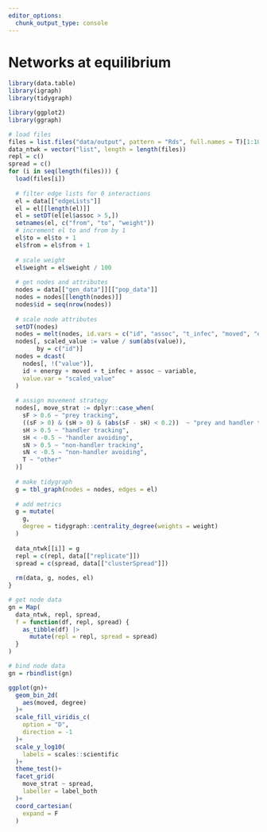 ```yaml
---
editor_options: 
  chunk_output_type: console
---
```


# Networks at equilibrium

```r
library(data.table)
library(igraph)
library(tidygraph)

library(ggplot2)
library(ggraph)
```


```r
# load files
files = list.files("data/output", pattern = "Rds", full.names = T)[1:10]
data_ntwk = vector("list", length = length(files))
repl = c()
spread = c()
for (i in seq(length(files))) {
  load(files[i])
  
  # filter edge lists for 0 interactions
  el = data[["edgeLists"]]
  el = el[[length(el)]]
  el = setDT(el[el$assoc > 5,])
  setnames(el, c("from", "to", "weight"))
  # increment el to and from by 1
  el$to = el$to + 1
  el$from = el$from + 1
  
  # scale weight
  el$weight = el$weight / 100
  
  # get nodes and attributes
  nodes = data[["gen_data"]][["pop_data"]]
  nodes = nodes[[length(nodes)]]
  nodes$id = seq(nrow(nodes))
  
  # scale node attributes
  setDT(nodes)
  nodes = melt(nodes, id.vars = c("id", "assoc", "t_infec", "moved", "energy"))
  nodes[, scaled_value := value / sum(abs(value)), 
        by = c("id")]
  nodes = dcast(
    nodes[, !("value")],
    id + energy + moved + t_infec + assoc ~ variable,
    value.var = "scaled_value"
  )
  
  # assign movement strategy
  nodes[, move_strat := dplyr::case_when(
    sF > 0.6 ~ "prey tracking",
    ((sF > 0) & (sH > 0) & (abs(sF - sH) < 0.2))  ~ "prey and handler tracking",
    sH > 0.5 ~ "handler tracking",
    sH < -0.5 ~ "handler avoiding",
    sN > 0.5 ~ "non-handler tracking",
    sN < -0.5 ~ "non-handler avoiding",
    T ~ "other"
  )]
  
  # make tidygraph
  g = tbl_graph(nodes = nodes, edges = el)
  
  # add metrics
  g = mutate(
    g,
    degree = tidygraph::centrality_degree(weights = weight)
  )
  
  data_ntwk[[i]] = g
  repl = c(repl, data[["replicate"]])
  spread = c(spread, data[["clusterSpread"]])
  
  rm(data, g, nodes, el)
}
```

```r
# get node data
gn = Map(
  data_ntwk, repl, spread,
  f = function(df, repl, spread) {
    as_tibble(df) |>
      mutate(repl = repl, spread = spread)
  }
)

# bind node data
gn = rbindlist(gn)

ggplot(gn)+
  geom_bin_2d(
    aes(moved, degree)
  )+
  scale_fill_viridis_c(
    option = "D",
    direction = -1
  )+
  scale_y_log10(
    labels = scales::scientific
  )+
  theme_test()+
  facet_grid(
    move_strat ~ spread,
    labeller = label_both
  )+
  coord_cartesian(
    expand = F
  )
```


